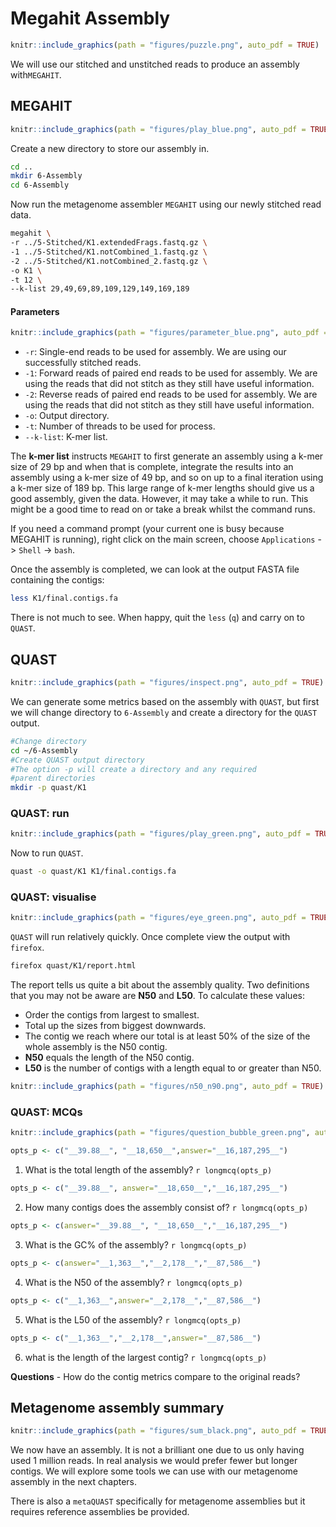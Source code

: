 # Megahit Assembly
```r
knitr::include_graphics(path = "figures/puzzle.png", auto_pdf = TRUE)
``` 

We will use our stitched and unstitched reads to produce an assembly with`MEGAHIT`. 

## MEGAHIT
```r
knitr::include_graphics(path = "figures/play_blue.png", auto_pdf = TRUE)
```

Create a new directory to store our assembly in. 

```bash
cd ..
mkdir 6-Assembly
cd 6-Assembly
```

Now run the metagenome assembler `MEGAHIT` using our newly stitched read data.

```bash
megahit \
-r ../5-Stitched/K1.extendedFrags.fastq.gz \
-1 ../5-Stitched/K1.notCombined_1.fastq.gz \
-2 ../5-Stitched/K1.notCombined_2.fastq.gz \
-o K1 \
-t 12 \
--k-list 29,49,69,89,109,129,149,169,189
```

#### Parameters {-}
```r
knitr::include_graphics(path = "figures/parameter_blue.png", auto_pdf = TRUE)
```

- `-r`: Single-end reads to be used for assembly. We are using our successfully stitched reads.
- `-1`: Forward reads of paired end reads to be used for assembly. We are using the reads that did not stitch as they still have useful information.
- `-2`: Reverse reads of paired end reads to be used for assembly. We are using the reads that did not stitch as they still have useful information.
- `-o`: Output directory.
- `-t`: Number of threads to be used for process.
- `--k-list`: K-mer list.

The __k-mer list__ instructs `MEGAHIT` to first generate an assembly using a k-mer size of 29 bp and when that is complete, integrate the results into an assembly using a k-mer size of 49 bp, and so on up to a final iteration using a k-mer size of 189 bp. This large range of k-mer lengths should give us a good assembly, given the data. However, it may take a while to run. This might be a good time to read on or take a break whilst the command runs. 

If you need a command prompt (your current one is busy because MEGAHIT is running), right click on the main screen, choose `Applications` -> `Shell` -> `bash`.

Once the assembly is completed, we can look at the output FASTA file containing the contigs:

```bash
less K1/final.contigs.fa
```

There is not much to see. When happy, quit the `less` (`q`) and carry on to `QUAST`.

## QUAST
```r
knitr::include_graphics(path = "figures/inspect.png", auto_pdf = TRUE)
``` 

We can generate some metrics based on the assembly with `QUAST`,  but first we will change directory to `6-Assembly` and create a directory for the `QUAST` output.

```bash
#Change directory
cd ~/6-Assembly
#Create QUAST output directory
#The option -p will create a directory and any required
#parent directories
mkdir -p quast/K1
```

### QUAST: run
```r
knitr::include_graphics(path = "figures/play_green.png", auto_pdf = TRUE)
``` 

Now to run `QUAST`. 

```bash
quast -o quast/K1 K1/final.contigs.fa
```

### QUAST: visualise
```r
knitr::include_graphics(path = "figures/eye_green.png", auto_pdf = TRUE)
```

`QUAST` will run relatively quickly. Once complete view the output with `firefox`.

```bash
firefox quast/K1/report.html
```

The report tells us quite a bit about the assembly quality. Two definitions that you may not be aware are __N50__ and __L50__. To calculate these values:

- Order the contigs from largest to smallest.
- Total up the sizes from biggest downwards.
- The contig we reach where our total is at least 50% of the size of the whole assembly is the N50 contig.
- __N50__ equals the length of the N50 contig. 
- __L50__ is the number of contigs with a length equal to or greater than N50.

```r
knitr::include_graphics(path = "figures/n50_n90.png", auto_pdf = TRUE)
``` 

### QUAST: MCQs
```r
knitr::include_graphics(path = "figures/question_bubble_green.png", auto_pdf = TRUE)
```

```r
opts_p <- c("__39.88__", "__18,650__",answer="__16,187,295__")
```
1. What is the total length of the assembly? `r longmcq(opts_p)`

```r
opts_p <- c("__39.88__", answer="__18,650__","__16,187,295__")
```
2. How many contigs does the assembly consist of? `r longmcq(opts_p)`

```r
opts_p <- c(answer="__39.88__", "__18,650__","__16,187,295__")
```
3. What is the GC% of the assembly? `r longmcq(opts_p)`

```r
opts_p <- c(answer="__1,363__","__2,178__","__87,586__")
```
4. What is the N50 of the assembly? `r longmcq(opts_p)`

```r
opts_p <- c("__1,363__",answer="__2,178__","__87,586__")
```
5. What is the L50 of the assembly? `r longmcq(opts_p)`

```r
opts_p <- c("__1,363__","__2,178__",answer="__87,586__")
```
6. what is the length of the largest contig? `r longmcq(opts_p)`

__Questions__
- How do the contig metrics compare to the original reads? 

## Metagenome assembly summary
```r
knitr::include_graphics(path = "figures/sum_black.png", auto_pdf = TRUE)
```

We now have an assembly. It is not a brilliant one due to us only having used 1 million reads. In real analysis we would prefer fewer but longer contigs. We will explore some tools we can use with our metagenome assembly in the next chapters.

There is also a `metaQUAST` specifically for metagenome assemblies but it requires reference assemblies be provided.